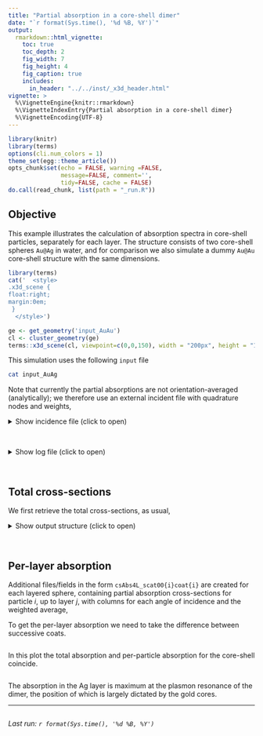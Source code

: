 ```yaml
---
title: "Partial absorption in a core-shell dimer"
date: "`r format(Sys.time(), '%d %B, %Y')`"
output:
  rmarkdown::html_vignette:
    toc: true
    toc_depth: 2
    fig_width: 7
    fig_height: 4
    fig_caption: true
    includes:
      in_header: "../../inst/_x3d_header.html"
vignette: >
  %\VignetteEngine{knitr::rmarkdown}
  %\VignetteIndexEntry{Partial absorption in a core-shell dimer}
  %\VignetteEncoding{UTF-8}
---
```


```r
library(knitr)
library(terms)
options(cli.num_colors = 1)
theme_set(egg::theme_article())
opts_chunk$set(echo = FALSE, warning =FALSE,
               message=FALSE, comment='', 
               tidy=FALSE, cache = FALSE)
do.call(read_chunk, list(path = "_run.R"))
```

## Objective

This example illustrates the calculation of absorption spectra in core-shell particles, separately for each layer. The structure consists of two core-shell spheres `Au@Ag` in water, and for comparison we also simulate a dummy `Au@Au` core-shell structure with the same dimensions.

```r
library(terms)
cat('  <style>
.x3d_scene {
float:right;
margin:0em;
 }
  </style>')

ge <- get_geometry('input_AuAu')
cl <- cluster_geometry(ge)
terms::x3d_scene(cl, viewpoint=c(0,0,150), width = "200px", height = "150px") 
```

This simulation uses the following `input` file
```bash
cat input_AuAg
```

Note that currently the partial absorptions are not orientation-averaged (analytically); we therefore use an external incident file with quadrature nodes and weights,

<details closed>
<summary> Show incidence file (click to open) </summary>
```bash
cat incidence
```
</details> <br />

<details closed>
<summary> Show log file (click to open) </summary>
```bash
cat log1
```
</details> <br />

## Total cross-sections

We first retrieve the total cross-sections, as usual,

<details closed>
<summary> Show output structure (click to open) </summary>
```r
```
</details> <br />

## Per-layer absorption

Additional files/fields in the form `csAbs4L_scat00{i}coat{i}` are created for each layered sphere, containing partial absorption cross-sections for  particle ${i}$, up to layer ${j}$, with columns for each angle of incidence and the weighted average,

To get the per-layer absorption we need to take the difference between successive coats.

```r
```

In this plot the total absorption and per-particle absorption for the core-shell coincide.

```r
```

The absorption in the Ag layer is maximum at the plasmon resonance of the dimer, the position of which is largely dictated by the gold cores.



-----

```r
```
_Last run: `r format(Sys.time(), '%d %B, %Y')`_
